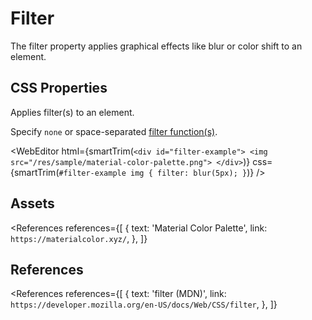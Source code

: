 
<MetadataConfigurer title="Filter" dateCreated="2021-04-08" />

# Filter

The filter property applies graphical effects like blur or color shift to an element.

## CSS Properties

Applies filter(s) to an element.

Specify `none` or space-separated [filter function(s)](/web/css/data-type/filter-function).

<WebEditor
  html={smartTrim(`
    <div id="filter-example">
      <img src="/res/sample/material-color-palette.png">
    </div>
  `)}
  css={smartTrim(`
    #filter-example img {
      filter: blur(5px);
    }
  `)}
/>

## Assets

<References
  references={[
    {
      text: 'Material Color Palette',
      link: `https://materialcolor.xyz/`,
    },
  ]}
></References>

## References

<References
  references={[
    {
      text: 'filter (MDN)',
      link: `https://developer.mozilla.org/en-US/docs/Web/CSS/filter`,
    },
  ]}
></References>

